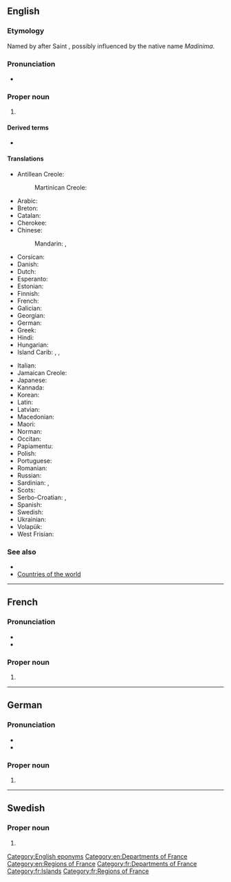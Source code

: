 ==English==
{{wikipedia}}

===Etymology===
Named by {{w|Christopher Columbus}} after Saint {{w|Martin of Tours}}, possibly influenced by the native name ''Madinima''.

===Pronunciation===
* {{IPA|en|/ˌmɑːtɪˈniːk/}}

===Proper noun===
{{en-proper noun}}

# {{place|en|island|r/Caribbean|an overseas department of|c/France|official=Department of Martinique}}

====Derived terms====
* {{l|en|Martinican}}

====Translations====
{{trans-top|Island and, overseas department and region of France}}
* Antillean Creole: {{t|gcf|Matinik|f}}
*: Martinican Creole: {{t|gcf|Matnik|f}}
* Arabic: {{t|ar|مارتينيك|m|tr=martinīk}}
* Breton: {{t|br|Martinik}}
* Catalan: {{t+|ca|Martinica|f}}
* Cherokee: {{t|chr|ᎹᏘᏂᎨ|tr=matinige}}
* Chinese:
*: Mandarin: {{t+|cmn|馬提尼克|sc=Hani}}, {{t+|cmn|马提尼克|tr=Mǎtíníkè|sc=Hani}}
* Corsican: {{t|co|Martinica|f}}
* Danish: {{t|da|Martinique}}
* Dutch: {{t+|nl|Martinique|n}}
* Esperanto: {{t|eo|Martiniko}}
* Estonian: {{t+|et|Martinique}}
* Finnish: {{t+|fi|Martinique}}
* French: {{t+|fr|Martinique|f}}
* Galician: {{t|gl|Martinica|f}}
* Georgian: {{t|ka|მარტინიკა}}
* German: {{t+|de|Martinique}}
* Greek: {{t+|el|Μαρτινίκα|f}}
* Hindi: {{t|hi|मार्तिनीक}}
* Hungarian: {{t+|hu|Martinique}}
* Island Carib: {{t|crb|Madinina}}, {{t|crb|Madiana}}, {{t|crb|Madanina}}
{{trans-mid}}
* Italian: {{t|it|Martinica|f}}
* Jamaican Creole: {{t|jam|Maatiniik}}
* Japanese: {{t|ja|マルティニーク|tr=Marutinīku|sc=Jpan}}
* Kannada: {{t|kn|ಮಾರ್ಟಿನಿಕ್}}
* Korean: {{t|ko|^마르티니크}}
* Latin: {{t|la|Martinica|f}}
* Latvian: {{t|lv|Martinika|f}}
* Macedonian: {{t|mk|Мартиник|m}}
* Maori: {{t|mi|Mātiniki}}
* Norman: {{t|nrf|Martinique|f}}
* Occitan: {{t|oc|Martinica|f}}
* Papiamentu: {{t|pap|Martinik|}}
* Polish: {{t+|pl|Martynika}}
* Portuguese: {{t+|pt|Martinica|f}}
* Romanian: {{t|ro|Martinica|f}}
* Russian: {{t|ru|Мартини́ка|f}}
* Sardinian: {{t|sc|Martinica|f}}, {{t|sc|Martinìca|f}}
* Scots: {{t|sco|Martinique}}
* Serbo-Croatian: {{t|sh|Martinika|f}}, {{t|sh|Martinik|m}}
* Spanish: {{t+|es|Martinica|f}}
* Swedish: {{t|sv|Martinique}}
* Ukrainian: {{t|uk|Мартиніка|f|tr=Martynika}}
* Volapük: {{t+|vo|Martinikeän}}
* West Frisian: {{t|fy|Martinyk|n}}
{{trans-bottom}}

===See also===
* {{pedia|lang=en}}
* [[Appendix:Countries of the world|Countries of the world]]

[[Category:English eponyms]]
[[Category:en:Departments of France]]
[[Category:en:Regions of France]]

----

==French==

===Pronunciation===
* {{IPA|fr|/maʁtinik/}}
* {{audio|fr|Fr-Martinique.ogg|Audio}}

===Proper noun===
{{fr-proper noun|f}}

# {{l|en|Martinique}}

[[Category:fr:Departments of France]]
[[Category:fr:Islands]]
[[Category:fr:Regions of France]]

----

==German==

===Pronunciation===
* {{IPA|de|/maʁˈtiːnik/|/maɐ̯ˈtiːnik/}}
* {{audio|de|De-Martinique.ogg|Audio}}

===Proper noun===
{{de-proper noun|n}}

# {{l|en|Martinique}}

----

==Swedish==

===Proper noun===
{{sv-proper noun|n}}

# {{l|en|Martinique}}